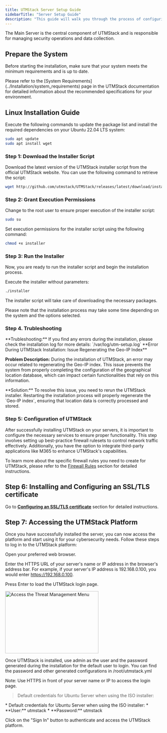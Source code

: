 ```yaml
---
title: UTMStack Server Setup Guide
sidebarTitle: "Server Setup Guide"
description: "This guide will walk you through the process of configuring the UTMStack Main Server."
---
```


The Main Server is the central component of UTMStack and is responsible for managing security operations and data collection.

## Prepare the System

Before starting the installation, make sure that your system meets the minimum requirements and is up to date. 

<Note>
Please refer to the [System Requirements](../Installation/system_requirements) page in the UTMStack documentation for detailed information about the recommended specifications for your environment.
</Note>

## Linux Installation Guide

Execute the following commands to update the package list and install the required dependencies on your Ubuntu 22.04 LTS system:

``` bash
sudo apt update
sudo apt install wget
```

### Step 1: Download the Installer Script

Download the latest version of the UTMStack installer script from the official UTMStack website. You can use the following command to retrieve the script:

``` bash
wget http://github.com/utmstack/UTMStack/releases/latest/download/installer

```

### Step 2: Grant Execution Permissions

Change to the root user to ensure proper execution of the installer script:

``` bash
sudo su
```

Set execution permissions for the installer script using the following command:

``` bash
chmod +x installer
```

### Step 3: Run the Installer

Now, you are ready to run the installer script and begin the installation process.

Execute the installer without parameters:

``` bash
./installer
```

The installer script will take care of downloading the necessary packages.

Please note that the installation process may take some time depending on the system and the options selected.

### Step 4. Trubleshooting

<Warning>
    **Trubleshooting:**
    If you find any errors during the installation, please check the installation log for more details: `/var/log/utm-setup.log`
</Warning>

<Warning>
  **Error During UTMStack Installation: Issue Regenerating the Geo-IP Index**

  **Problem Description:** During the installation of UTMStack, an error may occur related to regenerating the Geo-IP index. This issue prevents the system from properly completing the configuration of the geographical location database, which can impact certain functionalities that rely on this information.
</Warning>

<Tip>
    **Solution:** To resolve this issue, you need to rerun the UTMStack installer. Restarting the installation process will properly regenerate the `Geo-IP index`, ensuring that location data is correctly processed and stored.
</Tip>
    

### Step 5: Configuration of UTMStack
After successfully installing UTMStack on your servers, it is important to configure the necessary services to ensure proper functionality. This step involves setting up best-practice firewall rulesets to control network traffic effectively. Additionally, you have the option to integrate third-party applications like M365 to enhance UTMStack's capabilities.

To learn more about the specific firewall rules you need to create for UTMStack, please refer to the [Firewall Rules](../Installation/firewall_rules) section for detailed instructions.

## Step 6:  Installing and Configuring an SSL/TLS certificate

Go to **<a href="./SSLConfiguration">Configuring an SSL/TLS certificate</a>** section for detailed instructions.

## Step 7: Accessing the UTMStack Platform
Once you have successfully installed the server, you can now access the platform and start using it for your cybersecurity needs. Follow these steps to log in to the UTMStack platform:

Open your preferred web browser.

Enter the HTTPS URL of your server's name or IP address in the browser's address bar. For example, if your server's IP address is 192.168.0.100, you would enter https://192.168.0.100.

Press Enter to load the UTMStack login page.

<img
  width="300"
  height="200"
  noZoom
  className="block rounded-xl"
  src="/images/setup guide/login_utmstack.png"
  alt="Access the Threat Management Menu"
/>

Once UTMStack is installed, use admin as the user and the password generated during the installation for the default user to login. You can find the password and other generated configurations in /root/utmstack.yml

<Note>
    Note: Use HTTPS in front of your server name or IP to access the login page.
</Note>

> Default credentials for Ubuntu Server when using the ISO installer:

<Tip>
    * Default credentials for Ubuntu Server when using the ISO installer:
        * **User:** utmstack
        * **Password:** utmstack
</Tip>

Click on the "Sign In" button to authenticate and access the UTMStack platform.